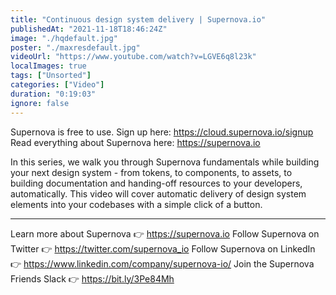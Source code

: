 ```yaml
---
title: "Continuous design system delivery | Supernova.io"
publishedAt: "2021-11-18T18:46:24Z"
image: "./hqdefault.jpg"
poster: "./maxresdefault.jpg"
videoUrl: "https://www.youtube.com/watch?v=LGVE6q8l23k"
localImages: true
tags: ["Unsorted"]
categories: ["Video"]
duration: "0:19:03"
ignore: false
---
```


Supernova is free to use. Sign up here: https://cloud.supernova.io/signup
Read everything about Supernova here: https://supernova.io

In this series, we walk you through Supernova fundamentals while building your next design system - from tokens, to components, to assets, to building documentation and handing-off resources to your developers, automatically. This video will cover automatic delivery of design system elements into your codebases with a simple click of a button.

---

Learn more about Supernova 👉 https://supernova.io
Follow Supernova on Twitter 👉 https://twitter.com/supernova_io
Follow Supernova on LinkedIn 👉 https://www.linkedin.com/company/supernova-io/
Join the Supernova Friends Slack 👉 https://bit.ly/3Pe84Mh
